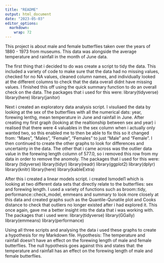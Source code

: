 ```yaml
---
title: "README"
output: html_document
date: "2023-05-03"
editor_options: 
  markdown: 
    wrap: 72
---
```


This project is about male and female butterflies taken over the years
of 1880 - 1973 from museums. This data was alongside the average
temperature and rainfall in the month of June data.

The first thing that i decided to do was create a script to tidy the
data. This included a variety of code to make sure that the data had no
missing values, checked for no NA values, cleaned column names, and
individually looked at the different columns to check that the data
overall didnt have missing values. I finished this off using the quick
summary function to do an overall check on the data. The packages that i
used for this were: library(tidyverse) library(here) library(janitor)

Next i created an exploratory data analysis script. I visuliaed the data
by looking at the sex of the butterflies with all the numerical dats:
year, forewing lenthg, mean temperature in June and rainfall in June.
After creating my first graph (looking at the realtionship between sex
and year) i realised that there were 4 valuables in the sex column when
i actually only wanted two, so this enabled me to then be able to fix
this so it changed from: "Maes", "Males", "Female", "Females" to just
"Male" and "Female". I then continued to create the other graphs to look
for differences and uncertainty in the data. The other that i came
across was the outlier data value in the forewing length column of
577.0, so i removed this row from my data in order to remove the
anomoly. The packages that i used for this were: library (tidyverse)
library(tidyr) library(readr) library(ggplot2) library(dplyr)
library(knitr) library(here) library(kableExtra)

After this i created a linear models script. i created lsmodel1 which is
looking at two different data sets that directly relate to the
butterflies: sex and forewing length. I used a variety of functions such
as broom::tidy, performance::check_model, emmeans and summary to look
more closely at this data and created graphs such as the
Quantile-Qunatile plot and Cooks distance to check that outliers no
longer existed after i had explored it. This once again, gave me a
better insight into the data that i was working with. The packages that
i used were: library(tidyverse) library(GGally) library(emmeans)
library(performance)

Using all three scripts and analysing the data i used these graphs to
create a hypothesis for my Markdown file. Hypothesis: The temperature
and rainfall doesn't have an effect on the forewing length of male and
female butterflies. The null hypothesis goes against this and states
that: the temperature and rainfall has an effect on the forewing length
of male and female butterflies.
